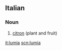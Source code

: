 ==Italian==

===Noun===
{{it-noun|lumi|f|a|e}}

# [[citron]] (plant and fruit)

[[it:lumia]]
[[scn:lumia]]